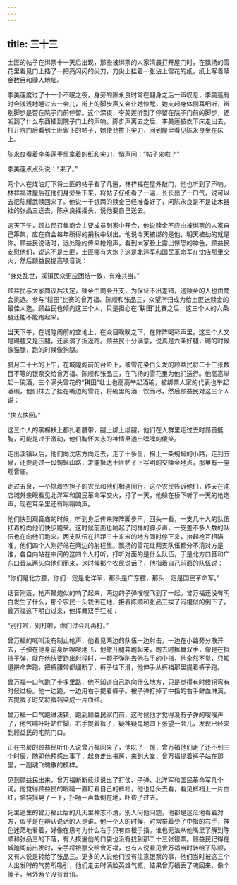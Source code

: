 ```yaml
---
---
---
```

title: 三十三
---



土匪的帖子在绑票十一天后出现，那些被绑票的人家清晨打开屋门时，在飘扬的雪花里看见门上插了一把亮闪闪的尖刀，刀尖上挂着一张沾上雪花的纸，纸上写着赎金数目和赎人地址。

李美莲度过了十一个不眠之夜，身旁的陈永良时常在翻身之后一声叹息，李美莲有时会浅浅地睡过去一会儿，街上的脚步声又会让她惊醒，她支起身体侧耳细听，辨别脚步是否在院子门前停留。这个深夜，李美莲听到了停留在院子门前的脚步，还听到了什么东西插到院子门上的声响。脚步声离去之后，李美莲披衣下床走出去，打开院门后看到土匪留下的帖子，她使劲拔下尖刀，回到屋里看见陈永良坐在床上。

陈永良看着李美莲手里拿着的纸和尖刀，悄声问：“帖子来啦？”

李美莲点点头说：“来了。”

两个人在煤油灯下将土匪的帖子看了几遍，林祥福在屋外敲门，他也听到了声响。林祥福进屋后在他们身旁坐下来，将帖子仔细看了一遍，长长出了一口气，说可以去把陈耀武赎回来了。他说一千银两的赎金已经准备好了，问陈永良是不是让木器社的张品三送去，陈永良摇摇头，说他要自己送去。

这天下午，顾益民召集商会主要成员到家中开会，他说赎金不应由被绑票的人家自己筹集，应在商会每年所得的捐税中划出。他说今天被绑的是他，明天被劫的就是你。顾益民说话时，远处隐约传来枪炮声，看到大家脸上露出惊恐的神色，顾益民安慰他们，说这不是土匪，土匪哪有大炮？这是北洋军和国民革命军在沈店那里交火，然后顾益民提高嗓音说：

“身处乱世，溪镇民众更应团结一致，有难共当。”

顾益民与大家商议后决定，赎金由商会开支，为保证不出差错，送赎金的人也由商会挑选。参与“耕田”比赛的曾万福、陈顺和张品三，众望所归成为给土匪送赎金的最佳人选。顾益民也倾向这三个人，只是担心在“耕田”比赛之后，这三个人的六条腿还能不能跑起来。

当天下午，在城隍阁前的空地上，在众目睽睽之下，在阵阵喝彩声里，这三个人又是踢腿又是压腿，还表演了折返跑。顾益民十分满意，说真是六条好腿，踢的时候像猫腿，跑的时候像狗腿。

腊月二十七的上午，在城隍阁前的台阶上，被雪花染白头发的顾益民将二十三张数目不等的银票交给曾万福、陈顺和张品三，在飞扬的雪花里为他们送行。他高高举起一碗酒，三个满头雪花的“耕田”壮士也高高举起酒碗，被绑票人家的代表也举起酒碗，他们抹去了挂在嘴边的雪花，将碗里的酒一饮而尽，然后顾益民对这三个人说：

“快去快回。”

这三个人的黑棉袄上都扎着腰带，腿上绑上绑腿，他们在人群里走过去时昂首挺胸，可能是过于激动，他们胸怀大志的神情里透出嘿嘿的傻笑。

走出溪镇以后，他们向沈店方向走去，走了十多里，拐上一条蜿蜒的小路，走到五泉，还要走过一段蜿蜒山路，才能抵达土匪帖子上写明的交赎金地点，那里有一座观音庙。

走过五泉，一个挑着空担子的农民和他们相遇同行，这个农民告诉他们，昨天在沈店城外亲眼看见北洋军和国民革命军交火，打了一天，他躲在桥下听了一天的枪炮声，现在耳朵里还有嗡嗡响声。

他们快到观音庙的时候，听到身后传来阵阵脚步声，回头一看，一支几十人的队伍扛着枪向他们快步跑来。这时候前面也响起了同样的脚步声，一支差不多人数的队伍也在向他们跑来。两支队伍在相距三十来米的地方同时停下来，抬起枪互相瞄准，他们四个人刚好站在两边的射程里。飘扬的雪花让两支队伍都分不清对方是谁，各自向站在中间的这四个人打听，打听对面的是什么队伍，于是北方口音和广东口音从两头向他们而来，这时候那个农民说话了，他指着自己前面的队伍说：

“你们是北方腔，你们一定是北洋军，那头是广东腔，那头一定是国民革命军。”

话音刚落，枪声鞭炮似的响了起来，两边的子弹嗖嗖飞到了一起。曾万福还没有明白发生了什么，那个农民一头栽倒在地，接着陈顺和张品三挨了闷棍似的倒下了，曾万福这下明白过来，他挥舞双手狂喊：

“别打啦，别打啦，你们过会儿再打。”

曾万福的喊叫没有制止枪声，他看见两边的队伍一边射击，一边在小路旁分散开去，子弹在他身前身后嗖嗖地飞，他撒开腿奔跑起来，跑去时挥舞双手，像是在抵挡子弹，就在他快要跑出射程时，一颗子弹削去他右手的中指，他全然不觉，只知道拼命奔跑，把裤腰带都绷断了，裤子往下滑，他伸手从裤裆那里提着裤子跑。

曾万福一口气跑了十多里路，他不知道自己跑向什么地方，只是觉得有时候拐弯有时候过桥。他一边跑，一边用右手提着裤子。被子弹打掉了中指的右手鲜血淋漓，去提裤子时又将裤裆染成一片血红。

曾万福一口气跑进溪镇，跑到顾益民家门前，这时候他才觉得没有子弹的嗖嗖声了，他气喘吁吁站住脚，右手提着裤子，疑神疑鬼地四下张望一会儿，发现已经来到顾益民的宅院门口。

正在书房的顾益民听仆人说曾万福回来了，他吃了一惊，曾万福他们走了还不到三个时辰，随即他预感出事了，起身走出书房，来到大堂，曾万福提着裤子站在那里，一副魂飞魄散的模样。

见到顾益民出来，曾万福断断续续说出了打仗、子弹、北洋军和国民革命军几个词。他觉得顾益民的眼睛一直盯着自己的裤裆，他也低头去看，看见裤裆上一片血红，脑袋摇晃了一下，扑嗵一声栽倒在地，吓昏了过去。

死里逃生的曾万福此后的几天里神志不清，别人问他问题，他都是迷茫地看着对方，似乎是在辨认说话的人是谁。他一个人的时候，时常举着少了中指的右手，神色迷茫地看着，好像在思考为什么右手只有四根手指。谁也无法从他嘴里了解到陈顺和张品三的下落，有人摸遍他的口袋也没有找到那二十三张银票。顾益民记得在城隍阁前出发时，亲手将银票交给曾万福，也有人说看见曾万福当时转给了陈顺，又有人说是转给了张品三。更多的人说他们没有注意银票的事，他们当时被这三个人出发时的气势所吸引，他们走去时满脸英雄气概，结果曾万福丢了魂回来，像个傻子，另外两个没有音讯。